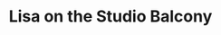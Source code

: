 ---
title: Lisa on the Studio Balcony
media: 
dimensions: 36" x 30"
hero_image: ../../images/gallery/lisa_on_the_studio_balcony.jpg
sale_status: Sold
---
